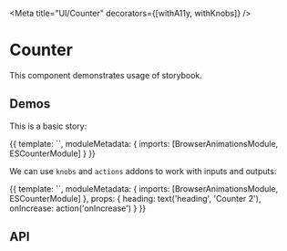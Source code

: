 



<Meta title="UI/Counter" decorators={[withA11y, withKnobs]} />

# Counter

This component demonstrates usage of storybook.

## Demos

This is a basic story:

<Preview>
  <Story name="Default" height="110px">
    {{
      template: `<es-counter></es-counter>`,
      moduleMetadata: {
        imports: [BrowserAnimationsModule, ESCounterModule]
      }
    }}
  </Story>
</Preview>

We can use `knobs` and `actions` addons to work with inputs and outputs:

<Preview>
  <Story name="With addons" height="110px">
    {{
      template: `<es-counter [heading]="heading" (increase)="onIncrease($event)"></es-counter>`,
      moduleMetadata: {
        imports: [BrowserAnimationsModule, ESCounterModule]
      },
      props: {
        heading: text('heading', 'Counter 2'),
        onIncrease: action('onIncrease')
      }
    }}
  </Story>
</Preview>

## API

<Props of={CounterComponent} />
